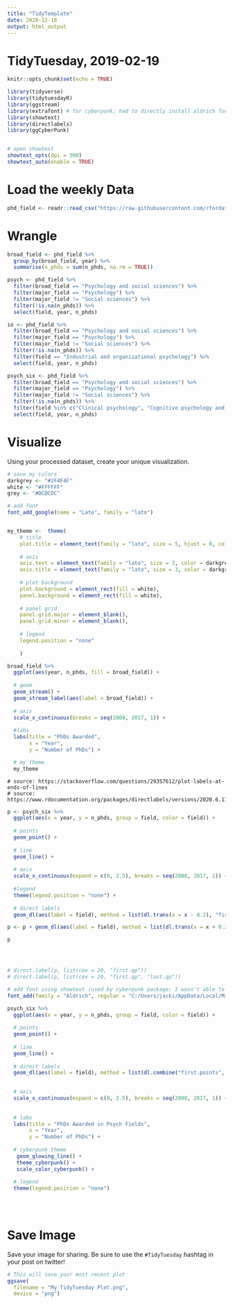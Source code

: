 ```yaml
---
title: "TidyTemplate"
date: 2020-12-18
output: html_output
---
```


# TidyTuesday, 2019-02-19


```r

knitr::opts_chunk$set(echo = TRUE)

library(tidyverse)
library(tidytuesdayR)
library(ggstream)
library(extrafont) # for cyberpunk; had to directly install aldrich font
library(showtext)
library(directlabels)
library(ggCyberPunk)


# open showtext
showtext_opts(dpi = 300)
showtext_auto(enable = TRUE)
```

# Load the weekly Data


```r

phd_field <- readr::read_csv("https://raw.githubusercontent.com/rfordatascience/tidytuesday/master/data/2019/2019-02-19/phd_by_field.csv")

```

# Wrangle

```r

broad_field <- phd_field %>%
  group_by(broad_field, year) %>%
  summarise(n_phds = sum(n_phds, na.rm = TRUE))

psych <- phd_field %>%
  filter(broad_field == "Psychology and social sciences") %>%
  filter(major_field == "Psychology") %>%
  filter(major_field != "Social sciences") %>%
  filter(!is.na(n_phds)) %>%
  select(field, year, n_phds)

io <- phd_field %>%
  filter(broad_field == "Psychology and social sciences") %>%
  filter(major_field == "Psychology") %>%
  filter(major_field != "Social sciences") %>%
  filter(!is.na(n_phds)) %>%
  filter(field == "Industrial and organizational psychology") %>%
  select(field, year, n_phds)

psych_six <- phd_field %>%
  filter(broad_field == "Psychology and social sciences") %>%
  filter(major_field == "Psychology") %>%
  filter(major_field != "Social sciences") %>%
  filter(!is.na(n_phds)) %>%
  filter(field %in% c("Clinical psychology", "Cognitive psychology and psycholinguistics", "Counseling","Experimental psychology", "Human development and family studies", "Industrial and organizational psychology" )) %>%
  select(field, year, n_phds)

```


# Visualize

Using your processed dataset, create your unique visualization.

```r

# save my colors
darkgrey <- "#2F4F4F"
white <- "#FFFFFF"
grey <- "#DCDCDC"

# add font
font_add_google(name = "Lato", family = "lato")


my_theme <-  theme(
    # title
    plot.title = element_text(family = "lato", size = 5, hjust = 0, color = darkgrey),
    
    # axis
    axis.text = element_text(family = "lato", size = 3, color = darkgrey),
    axis.title = element_text(family = "lato", size = 3, color = darkgrey),
    
    # plot background
    plot.background = element_rect(fill = white),
    panel.background = element_rect(fill = white),
    
    # panel grid
    panel.grid.major = element_blank(), 
    panel.grid.minor = element_blank(),
    
    # legend
    legend.position = "none"
    
    )

broad_field %>%
  ggplot(aes(year, n_phds, fill = broad_field)) +
  
  # geom
  geom_stream() +
  geom_stream_label(aes(label = broad_field)) +
  
  # axis
  scale_x_continuous(breaks = seq(2008, 2017, 1)) +
  
  #labs
  labs(title = "PhDs Awarded",
       x = "Year",
       y = "Number of PhDs") +

  # my theme
  my_theme
```

```rsources
# source: https://stackoverflow.com/questions/29357612/plot-labels-at-ends-of-lines
# source: https://www.rdocumentation.org/packages/directlabels/versions/2020.6.17/topics/geom_dl
```

```r
p <- psych_six %>%
  ggplot(aes(x = year, y = n_phds, group = field, color = field)) +
  
  # points
  geom_point() +
  
  # line
  geom_line() +
  
  # axis
  scale_x_continuous(expand = c(0, 2.5), breaks = seq(2008, 2017, 1)) +
  
  #legend
  theme(legend.position = "none") +
  
  # direct labels
  geom_dl(aes(label = field), method = list(dl.trans(x = x - 0.2), "first.points", cex = 0.8))

p <- p + geom_dl(aes(label = field), method = list(dl.trans(x = x + 0.2), "last.qp", cex = 0.8))

p




# direct.label(p, list(cex = 20, "first.qp"))
# direct.label(p, list(cex = 20, "first.qp", "last.qp"))

```


```r

# add font using showtext (used by cyberpunk package; I wasn't able to use extrafont to download font)
font_add(family = "Aldrich", regular = "C:/Users/jacki/AppData/Local/Microsoft/Windows/Fonts/Aldrich-regular.ttf")

psych_six %>%
  ggplot(aes(x = year, y = n_phds, group = field, color = field)) +
  
  # points
  geom_point() +
  
  # line
  geom_line() +
  
  # direct labels
  geom_dl(aes(label = field), method = list(dl.combine("first.points", "last.points")), cex = 0.8) +

  
  # axis
  scale_x_continuous(expand = c(0, 2.5), breaks = seq(2008, 2017, 1)) +
  
  
  # labs
  labs(title = "PhDs Awarded in Psych Fields",
       x = "Year",
       y = "Number of PhDs") +
    
  # cyberpunk theme
   geom_glowing_line() +
   theme_cyberpunk() +
   scale_color_cyberpunk() +
  
  # legend
  theme(legend.position = "none")
  

  
```


# Save Image

Save your image for sharing. Be sure to use the `#TidyTuesday` hashtag in your post on twitter! 

```r

# This will save your most recent plot
ggsave(
  filename = "My TidyTuesday Plot.png",
  device = "png")

```
